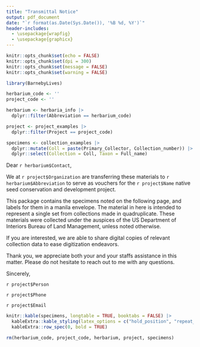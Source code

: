 ```yaml
---
title: "Transmittal Notice"
output: pdf_document
date: "`r format(as.Date(Sys.Date()), '%B %d, %Y')`"
header-includes: 
  - \usepackage{wrapfig}
  - \usepackage{graphicx}
---
```


\fontsize{14pt}{16pt}\selectfont

```r
knitr::opts_chunk$set(echo = FALSE)
knitr::opts_chunk$set(dpi = 300) 
knitr::opts_chunk$set(message = FALSE)
knitr::opts_chunk$set(warning = FALSE)
```

```r
library(BarnebyLives)
```

\vspace{1cm} 

```r
herbarium_code <- ''
project_code <- ''
```

```r
herbarium <- herbaria_info |> 
  dplyr::filter(Abbreviation == herbarium_code)

project <- project_examples |> 
  dplyr::filter(Project == project_code)

specimens <- collection_examples |>
  dplyr::mutate(Coll = paste(Primary_Collector, Collection_number)) |>
  dplyr::select(Collection = Coll, Taxon = Full_name) 
```

Dear `r herbarium$Contact`,

\vspace{1cm} 

We at `r project$Organization` are transferring these materials to `r herbarium$Abbreviation` to serve as vouchers for the `r project$Name` native seed conservation and development project. 

\vspace{1cm} 

This package contains the specimens noted on the following page, and labels for them in a manila envelope. The material in here is intended to represent a single set from collections made in quadruplicate. These materials were collected under the auspices of the US Department of Interiors Bureau of Land Management, unless noted otherwise.

\vspace{1cm} 

If you are interested, we are able to share digital copies of relevant collection data to ease digitization endeavors.

\vspace{1cm} 

Thank you, we appreciate both your and your staffs assistance in this matter. Please do not hesitate to reach out to me with any questions. 

\vspace{2cm} 

\begin{wrapfigure}{r}{0.15\textwidth}
  \centering
    \includegraphics[width=0.15\textwidth]{CBG-logo.png}
\end{wrapfigure}

Sincerely,

\vspace{0.5cm} 
\fontsize{14pt}{14pt}\selectfont

`r project$Person`   

`r project$Phone`   

`r project$Email`   

\newpage

\renewcommand{\arraystretch}{2}
```r
knitr::kable(specimens, longtable = TRUE, booktabs = FALSE) |>
  kableExtra::kable_styling(latex_options = c("hold_position", "repeat_header")) |>
  kableExtra::row_spec(0, bold = TRUE)
```

```r
rm(herbarium_code, project_code, herbarium, project, specimens)
```

